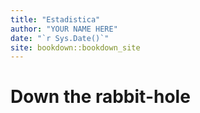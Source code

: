 ```yaml
--- 
title: "Estadistica"
author: "YOUR NAME HERE"
date: "`r Sys.Date()`"
site: bookdown::bookdown_site
---
```


# Down the rabbit-hole

